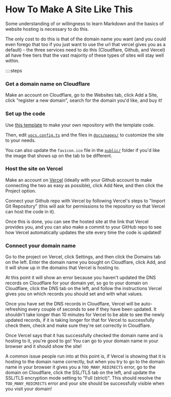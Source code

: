 # How To Make A Site Like This

Some understanding of or willingness to learn Markdown and the basics of website hosting is necessary to do this.

The only cost to do this is that of the domain name you want (and you could even forego that too if you just want to use the url that vercel gives you as a default) - the three services need to do this (Cloudflare, Github, and Vercel) all have free tiers that the vast majority of these types of sites will stay well within.

::::steps

### Get a domain name on Cloudflare

Make an account on Cloudflare, go to the Websites tab, click Add a Site, click "register a new domain", search for the domain you'd like, and buy it!

### Set up the code

Use [this template](https://github.com/seanmc9/vocs-template) to make your own repository with the template code.

Then, edit [`vocs.config.ts`](https://github.com/seanmc9/vocs-template/blob/main/vocs.config.ts) and the files in [`docs/pages/`](https://github.com/seanmc9/vocs-template/tree/main/docs/pages) to customize the site to your needs.

You can also update the `favicon.ico` file in the [`public/`](https://github.com/seanmc9/vocs-template/tree/main/docs/public) folder if you'd like the image that shows up on the tab to be different.

### Host the site on Vercel

Make an account on [Vercel](https://vercel.com/) (ideally with your Github account to make connecting the two as easy as possible), click Add New, and then click the Project option.

Connect your Github repo with Vercel by following Vercel's steps to "Import Git Repository" (this will ask for permissions to the repository so that Vercel can host the code in it).

Once this is done, you can see the hosted site at the link that Vercel provides you, and you can also make a commit to your GitHub repo to see how Vercel automatically updates the site every time the code is updated!

### Connect your domain name

Go to the project on Vercel, click Settings, and then click the Domains tab on the left. Enter the domain name you bought on Cloudflare, click Add, and it will show up in the domains that Vercel is hosting to.

At this point it will show an error because you haven't updated the DNS records on Cloudflare for your domain yet, so go to your domain on Cloudflare, click the DNS tab on the left, and follow the instructions Vercel gives you on which records you should set and with what values.

Once you have set the DNS records in Cloudflare, Vercel will be auto-refreshing every couple of seconds to see if they have been updated. It shouldn't take longer than 10 minutes for Vercel to be able to see the newly updated records, if it is taking longer for that for Vercel to successfully check them, check and make sure they're set correctly in Cloudflare.

Once Vercel says that it has successfully checked the domain name and is hosting to it, you're good to go! You can go to your domain name in your browser and it should show the site!

A common issue people run into at this point is, if Vercel is showing that it is hosting to the domain name correctly, but when you try to go to the domain name in your browser it gives you a `TOO_MANY_REDIRECTS` error, go to the domain on Cloudflare, click the SSL/TLS tab on the left, and update the SSL/TLS encryption mode setting to "Full (strict)". This should resolve the `TOO_MANY_REDIRECTS` error and your site should be successfully visible when you visit your domain!
